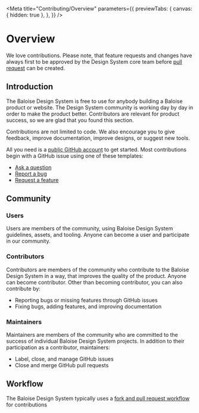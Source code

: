 
<Meta
  title="Contributing/Overview"
  parameters={{
    previewTabs: {
      canvas: { hidden: true },
    },
  }}
/>

# Overview

We love contributions. Please note, that feature requests and changes have always first to be approved by the Design System core team before [pull request](https://github.com/baloise/design-system/pulls) can be created.

## Introduction

The Baloise Design System is free to use for anybody building a Baloise product or website. The Design System community is working day by day in order to make the product better. Contributors are relevant for product success, so we are glad that you found this section.  

Contributions are not limited to code. We also encourage you to give feedback, improve documentation, improve designs, or suggest new tools.

All you need is a [public GitHub account](https://github.com/) to get started. Most contributions begin with a GitHub issue using one of these templates:

- [Ask a question](https://github.com/baloise/design-system/issues/new?assignees=&labels=question&template=question.md)
- [Report a bug](https://github.com/baloise/design-system/issues/new?assignees=&labels=bug&template=bug-report.md&title=)
- [Request a feature](https://github.com/baloise/design-system/issues/new?assignees=&labels=enhancement&template=feature-request.md&title=)

## Community

### Users

Users are members of the community, using Baloise Design System guidelines, assets, and tooling. Anyone can become a user and participate in our community.

### Contributors

Contributors are members of the community who contribute to the Baloise Design System in a way, that improves the quality of the product. Anyone can become contributor. Other than becoming contributor, you can also contribute by:

- Reporting bugs or missing features through GitHub issues
- Fixing bugs, adding features, and improving documentation

### Maintainers

Maintainers are members of the community who are committed to the success of individual Baloise Design System projects. In addition to their participation as a contributor, maintainers:

- Label, close, and manage GitHub issues
- Close and merge GitHub pull requests

## Workflow

The Baloise Design System typically uses a [fork and pull request workflow](https://docs.github.com/en/get-started/quickstart/contributing-to-projects) for contributions

<bal-doc-github link="/stories/contributing/00-overview.stories.mdx"></bal-doc-github>
